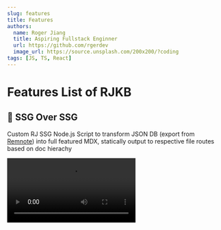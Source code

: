 ```yaml
---
slug: features
title: Features
authors:
  name: Roger Jiang
  title: Aspiring Fullstack Enginner
  url: https://github.com/rgerdev
  image_url: https://source.unsplash.com/200x200/?coding
tags: [JS, TS, React]
---
```


# Features List of RJKB

## 🥇 SSG Over SSG

Custom RJ SSG Node.js Script to transform JSON DB (export from [Remnote](./blog/)) into full featured MDX, statically output to respective file routes based on doc hierachy

<Video src="/vid/RJKB_SSG_CLI.mp4" />

- ✅ RJ SSG Scripts transform JSON into MDX & TSX

- ✅ transform JSON DB into `Map<string, string[]>` to hash out each doc UID to children, keys, values, references, etc

- ✅ transform each key & value array

- ✅ dedup tags

- ✅ output fancy CLI logs (@deprecated due to lag! Turns out that spamming process.stdout.write() every few ms REALLY SLOWS down everything, despite how awesome it looked!☹)

- ✅ output optional debug YAML frontmatter with alias IDs, aliases, references, ID, filepath & route

- Low priority TODOS

  - 🚧 Dedup alias mdx & sibling/child mdx programmatically - ie ../Bittorent/Torrent.mdx && ../Bittorent/Torrent/torrent.mdx (which this was trimmed from .torrent). This build exit to avoid race condition - which only throws for prod Build BUT NOT client build. Since this was the only example, it was simpler to just delete the alias redirect.

  - 🚧 Migrate all redirects away from react-router `<Redirect />` and explore a less client heavy redirect solution via `@docusaurus/plugin-client-redirects` to config inside docusaurus.config.js. Just need to programmatically output redirects array to paste inside. Only worth exploring if the latter pushes a (impactfully) smaller js bundle to the client, which improves loading speed for <2G connections, otherwise, `<Redirect />` works just fine as is.

### Map JSON DB to doc hierachy

Hashing out all doc objects from the JSON input greatly improved efficiency, in terms of retrieval and memoization. See original client app demo (once fixed) for good example of how excessive recursion impacts perf

- ✅ hash out all docs from JSON & trim unused props

- ✅ map Doc UID to adjancency list of doc, children, parent, references

- ✅ map Doc UID to slugified key-name && skip codeblocks/non-compat keys

- ✅ map Doc UID to adjancency list of route path - via parent & slug maps

- ✅ utility fn to getDoc, getChildren, etc from (id: string)

- 🚧 refactor regex replace logic

- 🚧 trim 🤬

### Output static MDX & TSX files into designated dir hierachy

- ✅ static docs output 6666 MDX nested in 5,904 Folders

- ✅ static output 1300+ Preview FC .tsx & import to each mdx

- ✅ output @XX Alias/Synonym `<Redirect />`

- ✅ output optional debug files to inspect Tags, Keywords, Aliases

- ✅ switch to synchronous outputFile in recursive calls

- ❌ too many concurrent async fs.outputFile() calls resulted in corrupted string output 💣 - this took a while to debug - [read more here](./blog)

## 🥇 Hover Link Previews

<Video
  src="/vid/RJKB_hover_preview_ipad.mp4"
  h={300}
  title="RJKB Hover Preview Links viewed on Ipad 810x1080 resolution"
/>
<Video
  src="/vid/RJKB_hover_preview_iphone.mp4"
  h={300}
  title="RJKB Hover Preview Links viewed on Iphone 13 Pro Max 428 x 926 resolution"
/>

- ✅ static preview page complete with

  - ✅ key with aka list of aliases and blockquote of definition

  - ✅ References list with citation count, 5 or less list & conditional view more button to redirect to ../link_key#references

    - ✅ highlight hover word in reference list

  - ✅ fix arrow, opacity, z-index

  - ✅ Responsive width layout AND text-size for screen/mobile variants

  - ✅ Dark/light variants

- ❌ render Preview FC directly into doc MDX - works but

- ❌ client-side render for Preview doesn't work due to id_to_mdx transform call chain requiring access to all data maps, which were inside scripts requiring node runtime specific libraries such as process. It seems Webpack 5+ cut out polyfill support for a good reason - and that hacks to polyfill this wouldn't be worth the extra hit to client network loading time & compute.

- ❌ for unclear reasons (possibly due to the above), renderToStaticMarkup() didn't work

## 🥇 Self-hosted Typesense Search

Self-hosted Typesense server as run on Docker instance

⚡ fast typo-tolerant fuzzy search. Read more on [setting up self-hosted typesense search for docusaurus](./blog/)

### Dedup & trim #docusaurus_skipToContent_fallback affix in search

The `docsearch.config.json` [Docusaurus V2 template](https://github.com/algolia/docsearch-configs/blob/master/configs/docusaurus-2.json) led to bad search results - duplicated hits & #docusaurus_skipToContent_fallback appearing at the end of every result. [See article for more](/blog/)

- ✅ patch-package to fix #docusaurus_skipToContent_fallback affix to every search link. see [skipToContent bug fix](./#bug-fix-skipToContent)

- ✅ dedup DocScraper search hits due to crawler visiting (\/)?#docusaurus_skipToContent_fallback

- ✅ Customize DocSearch box styling & Affix RJKB Logo

- ⚠ DocScraper Synonym list does not get integrated into typesense collections

- ⚠ WSL vmmem will not shut down automatically upon closing Docker containers and Docker Desktop. It requries manual shutdown via cli. If left to run at default settings, it will continue to consume a high amount of RAM ie >7GB despite the actual typesense container never exceeding 500MB usage.

- ⚠ Typesense folder spiked to over 1.5GB in previous builds for unclear reasons - but now recent stable builds result in >50MB

### PUT Synonyms to Typesense Server

- ✅ Output 267 sets of multi-way synonyms (aliases), ie JS === JavaScript === ECMAScript for Search indexing

- ✅ Axios to send PUT request in RJ SSG

- ✅ @deprecated ?alias=\_\_ALIAS to prevent dedup docscraper search hits - unclear how to config docscraper to ignore these query strings but since they don't serve any actual purpose except for debugging - alias redirects have been removed for now

### Noted challenges

- ⚠ MDX links with query strings or URL parameters will show up as duplicates in docscraper search hits

- ⚠ initial scraping attempts used ngrok as fallback were much slower - up to 1 hr to scrape entire database. After fixing DocScraper to directly access internal docker container on same instance, scraping was slightly faster

## 🥇 Fullstack wiki

- [JS](/docs/JS)
- [HTML](/docs/HTML)
- [CSS](/docs/CSS)
- [React](/docs/React)

## 🥇 Unbreaking Docusaurus

[Docusaurus v2.3.1 loads everything into memory by design](./blog/), which can easily run into FATAL ERROR: JavaScript heap out of memory - right at the end of 2hr+ build. [Read more on Docusaurus Scaling limits](./blog/)

- ✅ migrate Webpack to swc-loader reduce build time by 50%

- ✅ migrate Webpack minification to custom Terser/SWC plugin

- ✅ set `.env` to increase NODE_OPTIONS `max_old_space_size` to 16GB+

- ✅ `yarn mem` to inspect & log current instance of v8 for specific terminal

- ✅ reduced `DOCUSAURUS_SSR_CONCURRENCY` (a "secret" ENV) to 8 - lowered from default 32 found in `@slorber/static-site-generator-webpack-plugin`

- 🚧 determine how max_old_space_size is being reset to

- ✅ RJ_WEBPACK_PLUGIN - configureWebpack to toggle fast dev mode (skip merge dups/minimize/etc) & to migrate to custom SWC minifier via TerserPlugin

- ✅ docusaurus-plugin-sass

- ✅ @docusaurus/theme-live-codeblock

- ✅ @deprecated `@docusaurus/plugin-ideal-image` - worse file size when resized - no SVG support - quality setting too dependent on image source & type

- ✅ @deprecated `plugin-image-zoom` - zoom bug bad UX needs double click - needs high res source else blurry & pointless

- ✅ `docusaurus-theme-search-typesense` -

- ⏳ replace all default Docusaurus Infima CSS with Tailwind

## 🥇 RegExp Insanity

MDX Loader (^1.6.22) has significant quirks in handling markdown + JSX when inline. Too many silent fails 💩 - /docs should still contain some. [Docusaurus v2 will remain frozen at v1 mdx-loader](https://github.com/facebook/docusaurus/issues/4029) due to breaking changes in v2.3+.

- ✅ RegExp to escape JSX AND TS Generics for MDX

- ✅ RegExp to escape codeblocks for MDX AND JSX CodeBlock

## 🥇 Fully typed with Typescript

- ✅ decrypt confusing JSON DB types

- ✅ function overloads to expand id_to_mdx with more config & multiple output types

## 🥇 RJKB Branding

### RJKB Homepage

- ✅ Hero Slider with Web Technologies featured on RJKB Site

  - ✅ scroll & hover animation

  - ✅ SVG background

- ✅ Migrate Infima CSS to Tailwind

- ✅ All custom TailwindCSS

- ✅ SVG Feature list

- ✅ dark/light mode variants for all above

- ✅ responsive screen-size & mobile variants for all above

### RJKB SVG Artwork

Custom SVG editing with Inkscape

- ✅ RJKB Site Logo Dark

- ✅ RJKB Site Logo Light

- ✅ RJKB DocSearch Logo

- ✅ Docusaurus Injured At 9K Docs Logo 😜

- ✅ Docusaurus Prof Logo

- ✅ Swizzle custom logo into DocSearch Components

### Blog

- ✅ refactor author to yaml

- ⏳ Randomize Avatar until final one picked

## RJKB Client-side App Demo

- 🔧 Broken after switching to docusaurus - deps/tsconfig change?

## Bug Fix List

### bug-fix-skipToContent

BUG: DocScraper adding multiple search hits due to crawling to /docs/something/#docusaurus_skipToContent_fallback AND /docs/something#docusaurus_skipToContent_fallback

FIX: At site termination regex /$ - this now results in only /docs/something#docusaurus_skipToContent_fallback

### Stacktrace error

```bash title="Now the Docusaurus build *only* crashes at 'IdleFileCachePlugin' phase which is at least after the entire Server output has been compiled. However, the Stacktrace shows that the old space limit was reset to something lower, at some point."
√ Client


√ Server
  Compiled successfully in 1.39h

<w> [webpack.cache.PackFileCacheStrategy] Serializing big strings (101kiB) impacts deserialization performan
ce (consider using Buffer instead and decode when needed)

√ Client


● Server █████████████████████████ cache (99%) shutdown IdleFileCachePlugin
 stored


<--- Last few GCs --->

[18376:0000015F35BB0670]  5188660 ms: Mark-sweep (reduce) 3547.8 (5310.1) -> 3547.0 (5210.9) MB, 2530.3 / 0.
0 ms  (average mu = 0.539, current mu = 0.019) last resort; GC in old space requested
[18376:0000015F35BB0670]  5191897 ms: Mark-sweep (reduce) 3547.0 (5210.9) -> 3547.0 (5150.6) MB, 3236.9 / 0.
0 ms  (average mu = 0.330, current mu = 0.000) last resort; GC in old space requested


<--- JS stacktrace --->

FATAL ERROR: CALL_AND_RETRY_LAST Allocation failed - JavaScript heap out of memory
```
